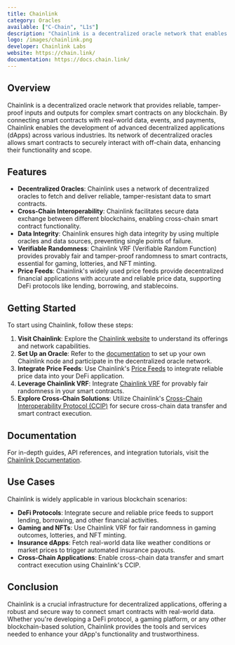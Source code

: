 ```yaml
---
title: Chainlink
category: Oracles
available: ["C-Chain", "L1s"]
description: "Chainlink is a decentralized oracle network that enables smart contracts to securely interact with real-world data."
logo: /images/chainlink.png
developer: Chainlink Labs
website: https://chain.link/
documentation: https://docs.chain.link/
---
```


## Overview

Chainlink is a decentralized oracle network that provides reliable, tamper-proof inputs and outputs for complex smart contracts on any blockchain. By connecting smart contracts with real-world data, events, and payments, Chainlink enables the development of advanced decentralized applications (dApps) across various industries. Its network of decentralized oracles allows smart contracts to securely interact with off-chain data, enhancing their functionality and scope.

## Features

- **Decentralized Oracles**: Chainlink uses a network of decentralized oracles to fetch and deliver reliable, tamper-resistant data to smart contracts.
- **Cross-Chain Interoperability**: Chainlink facilitates secure data exchange between different blockchains, enabling cross-chain smart contract functionality.
- **Data Integrity**: Chainlink ensures high data integrity by using multiple oracles and data sources, preventing single points of failure.
- **Verifiable Randomness**: Chainlink VRF (Verifiable Random Function) provides provably fair and tamper-proof randomness to smart contracts, essential for gaming, lotteries, and NFT minting.
- **Price Feeds**: Chainlink's widely used price feeds provide decentralized financial applications with accurate and reliable price data, supporting DeFi protocols like lending, borrowing, and stablecoins.

## Getting Started

To start using Chainlink, follow these steps:

1. **Visit Chainlink**: Explore the [Chainlink website](https://chain.link/) to understand its offerings and network capabilities.
2. **Set Up an Oracle**: Refer to the [documentation](https://docs.chain.link/docs/running-a-chainlink-node) to set up your own Chainlink node and participate in the decentralized oracle network.
3. **Integrate Price Feeds**: Use Chainlink's [Price Feeds](https://docs.chain.link/docs/get-the-latest-price) to integrate reliable price data into your DeFi application.
4. **Leverage Chainlink VRF**: Integrate [Chainlink VRF](https://docs.chain.link/docs/chainlink-vrf) for provably fair randomness in your smart contracts.
5. **Explore Cross-Chain Solutions**: Utilize Chainlink's [Cross-Chain Interoperability Protocol (CCIP)](https://docs.chain.link/ccip) for secure cross-chain data transfer and smart contract execution.

## Documentation

For in-depth guides, API references, and integration tutorials, visit the [Chainlink Documentation](https://docs.chain.link/).

## Use Cases

Chainlink is widely applicable in various blockchain scenarios:

- **DeFi Protocols**: Integrate secure and reliable price feeds to support lending, borrowing, and other financial activities.
- **Gaming and NFTs**: Use Chainlink VRF for fair randomness in gaming outcomes, lotteries, and NFT minting.
- **Insurance dApps**: Fetch real-world data like weather conditions or market prices to trigger automated insurance payouts.
- **Cross-Chain Applications**: Enable cross-chain data transfer and smart contract execution using Chainlink's CCIP.

## Conclusion

Chainlink is a crucial infrastructure for decentralized applications, offering a robust and secure way to connect smart contracts with real-world data. Whether you're developing a DeFi protocol, a gaming platform, or any other blockchain-based solution, Chainlink provides the tools and services needed to enhance your dApp's functionality and trustworthiness.

